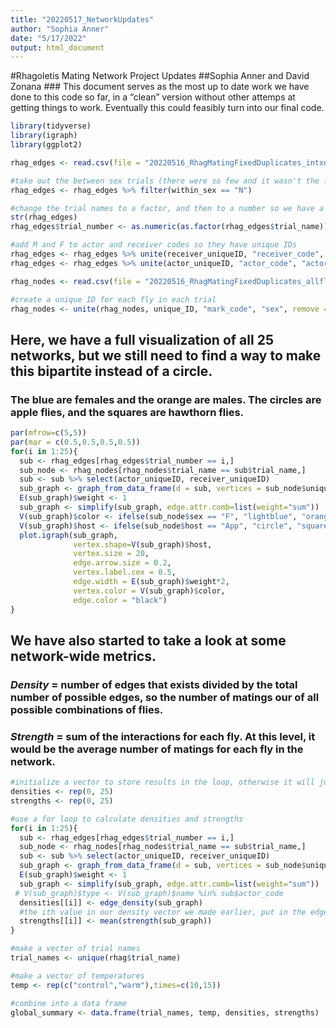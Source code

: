 ```yaml
---
title: "20220517_NetworkUpdates"
author: "Sophia Anner"
date: "5/17/2022"
output: html_document
---
```


#Rhagoletis Mating Network Project Updates
##Sophia Anner and David Zonana
### This document serves as the most up to date work we have done to this code so far, in a "clean" version without other attemps at getting things to work. Eventually this could feasibly turn into our final code.

```r
library(tidyverse)
library(igraph)
library(ggplot2)
```


```r
rhag_edges <- read.csv(file = "20220516_RhagMatingFixedDuplicates_intxns.csv", header = T)

#take out the between sex trials (there were so few and it wasn't the focus of this project, so they're not relevant to keep in)
rhag_edges <- rhag_edges %>% filter(within_sex == "N")

#change the trial names to a factor, and then to a number so we have a new column (trial_number) that gives each trial a unique number ID 1 through 25
str(rhag_edges)
rhag_edges$trial_number <- as.numeric(as.factor(rhag_edges$trial_name))

#add M and F to actor and receiver codes so they have unique IDs
rhag_edges <- rhag_edges %>% unite(receiver_uniqueID, "receiver_code", "receiver_sex", remove = F)
rhag_edges <- rhag_edges %>% unite(actor_uniqueID, "actor_code", "actor_sex", remove = F)
```


```r
rhag_nodes <- read.csv(file = "20220516_RhagMatingFixedDuplicates_allflies.csv", header = T)

#create a unique ID for each fly in each trial
rhag_nodes <- unite(rhag_nodes, unique_ID, "mark_code", "sex", remove = F)
```

## Here, we have a full visualization of all 25 networks, but **we still need to find a way to make this bipartite instead of a circle.** 

### The blue are females and the orange are males. The circles are apple flies, and the squares are hawthorn flies. 

```r
par(mfrow=c(5,5))
par(mar = c(0.5,0.5,0.5,0.5))
for(i in 1:25){
  sub <- rhag_edges[rhag_edges$trial_number == i,]
  sub_node <- rhag_nodes[rhag_nodes$trial_name == sub$trial_name,]
  sub <- sub %>% select(actor_uniqueID, receiver_uniqueID)
  sub_graph <- graph_from_data_frame(d = sub, vertices = sub_node$unique_ID, directed = T)
  E(sub_graph)$weight <- 1
  sub_graph <- simplify(sub_graph, edge.attr.comb=list(weight="sum"))
  V(sub_graph)$color <- ifelse(sub_node$sex == "F", "lightblue", "orange")
  V(sub_graph)$host <- ifelse(sub_node$host == "App", "circle", "square")
  plot.igraph(sub_graph, 
              vertex.shape=V(sub_graph)$host, 
              vertex.size = 20, 
              edge.arrow.size = 0.2, 
              vertex.label.cex = 0.5, 
              edge.width = E(sub_graph)$weight*2, 
              vertex.color = V(sub_graph)$color,
              edge.color = "black")
} 
```


## We have also started to take a look at some network-wide metrics. 

### *Density* = number of edges that exists divided by the total number of possible edges, so the number of matings our of all possible combinations of flies. 
### *Strength* = sum of the interactions for each fly. At this level, it would be the average number of matings for each fly in the network. 


```r
#initialize a vector to store results in the loop, otherwise it will just write it over
densities <- rep(0, 25)
strengths <- rep(0, 25)

#use a for loop to calculate densities and strengths
for(i in 1:25){
  sub <- rhag_edges[rhag_edges$trial_number == i,]
  sub_node <- rhag_nodes[rhag_nodes$trial_name == sub$trial_name,]
  sub <- sub %>% select(actor_uniqueID, receiver_uniqueID)
  sub_graph <- graph_from_data_frame(d = sub, vertices = sub_node$unique_ID, directed = T)
  E(sub_graph)$weight <- 1
  sub_graph <- simplify(sub_graph, edge.attr.comb=list(weight="sum"))
 # V(sub_graph)$type <- V(sub_graph)$name %in% sub$actor_code
  densities[[i]] <- edge_density(sub_graph)
  #the ith value in our density vector we made earlier, put in the edge density for each network
  strengths[[i]] <- mean(strength(sub_graph))
}  

#make a vector of trial names
trial_names <- unique(rhag$trial_name)

#make a vector of temperatures
temp <- rep(c("control","warm"),times=c(10,15))

#combine into a data frame
global_summary <- data.frame(trial_names, temp, densities, strengths)

```

